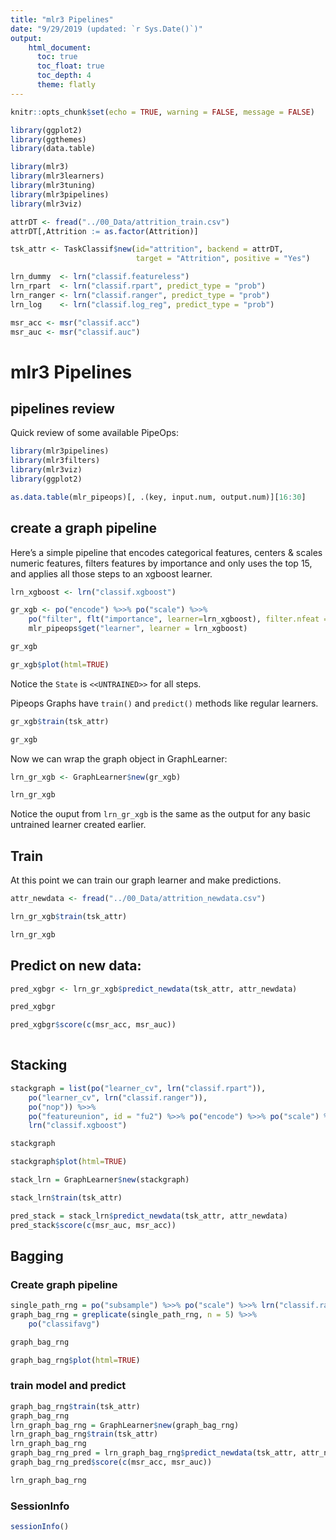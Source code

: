 ```yaml
---
title: "mlr3 Pipelines"
date: "9/29/2019 (updated: `r Sys.Date()`)"
output: 
    html_document:
      toc: true
      toc_float: true
      toc_depth: 4
      theme: flatly
---
```


```r
knitr::opts_chunk$set(echo = TRUE, warning = FALSE, message = FALSE)
```

```r

library(ggplot2)
library(ggthemes)
library(data.table)

library(mlr3)
library(mlr3learners)
library(mlr3tuning)
library(mlr3pipelines)
library(mlr3viz)

attrDT <- fread("../00_Data/attrition_train.csv")
attrDT[,Attrition := as.factor(Attrition)]

tsk_attr <- TaskClassif$new(id="attrition", backend = attrDT, 
                            target = "Attrition", positive = "Yes")

lrn_dummy  <- lrn("classif.featureless")
lrn_rpart  <- lrn("classif.rpart", predict_type = "prob")
lrn_ranger <- lrn("classif.ranger", predict_type = "prob")
lrn_log    <- lrn("classif.log_reg", predict_type = "prob")

msr_acc <- msr("classif.acc")
msr_auc <- msr("classif.auc")
```

# mlr3 Pipelines 

## pipelines review
Quick review of some available PipeOps:

```r
library(mlr3pipelines)
library(mlr3filters)
library(mlr3viz)
library(ggplot2)

as.data.table(mlr_pipeops)[, .(key, input.num, output.num)][16:30]

```

## create a graph pipeline
Here's a simple pipeline that encodes categorical features, centers & scales numeric features, filters features by importance and only uses the top 15, and applies all those steps to an xgboost learner.

```r

lrn_xgboost <- lrn("classif.xgboost")

gr_xgb <- po("encode") %>>% po("scale") %>>%
    po("filter", flt("importance", learner=lrn_xgboost), filter.nfeat = 15) %>>%
    mlr_pipeops$get("learner", learner = lrn_xgboost)

gr_xgb

gr_xgb$plot(html=TRUE)
```

Notice the `State` is `<<UNTRAINED>>` for all steps.

Pipeops Graphs have `train()` and `predict()` methods like regular learners.

```r
gr_xgb$train(tsk_attr)

gr_xgb
```
Now we can wrap the graph object in GraphLearner:

```r
lrn_gr_xgb <- GraphLearner$new(gr_xgb)

lrn_gr_xgb
```

Notice the ouput from `lrn_gr_xgb` is the same as the output for any basic untrained learner created earlier. 

## Train
At this point we can train our graph learner and make predictions.

```r
attr_newdata <- fread("../00_Data/attrition_newdata.csv")
```

```r
lrn_gr_xgb$train(tsk_attr)

lrn_gr_xgb
```

## Predict on new data:
```r
pred_xgbgr <- lrn_gr_xgb$predict_newdata(tsk_attr, attr_newdata)

pred_xgbgr 

pred_xgbgr$score(c(msr_acc, msr_auc))
  
```

## Stacking
```r
stackgraph = list(po("learner_cv", lrn("classif.rpart")),
    po("learner_cv", lrn("classif.ranger")),
    po("nop")) %>>%
    po("featureunion", id = "fu2") %>>% po("encode") %>>% po("scale") %>>%
    lrn("classif.xgboost")

stackgraph

stackgraph$plot(html=TRUE)

stack_lrn = GraphLearner$new(stackgraph)

stack_lrn$train(tsk_attr)
```

```r
pred_stack = stack_lrn$predict_newdata(tsk_attr, attr_newdata)
pred_stack$score(c(msr_auc, msr_acc))
```


## Bagging

### Create graph pipeline
```r
single_path_rng = po("subsample") %>>% po("scale") %>>% lrn("classif.ranger", predict_type = "prob")
graph_bag_rng = greplicate(single_path_rng, n = 5) %>>%
    po("classifavg")

graph_bag_rng

graph_bag_rng$plot(html=TRUE)
```

### train model and predict 
```r
graph_bag_rng$train(tsk_attr)
graph_bag_rng
lrn_graph_bag_rng = GraphLearner$new(graph_bag_rng)
lrn_graph_bag_rng$train(tsk_attr)
lrn_graph_bag_rng
graph_bag_rng_pred = lrn_graph_bag_rng$predict_newdata(tsk_attr, attr_newdata)
graph_bag_rng_pred$score(c(msr_acc, msr_auc))
```

```r
lrn_graph_bag_rng

```

### SessionInfo
```r
sessionInfo()

```

